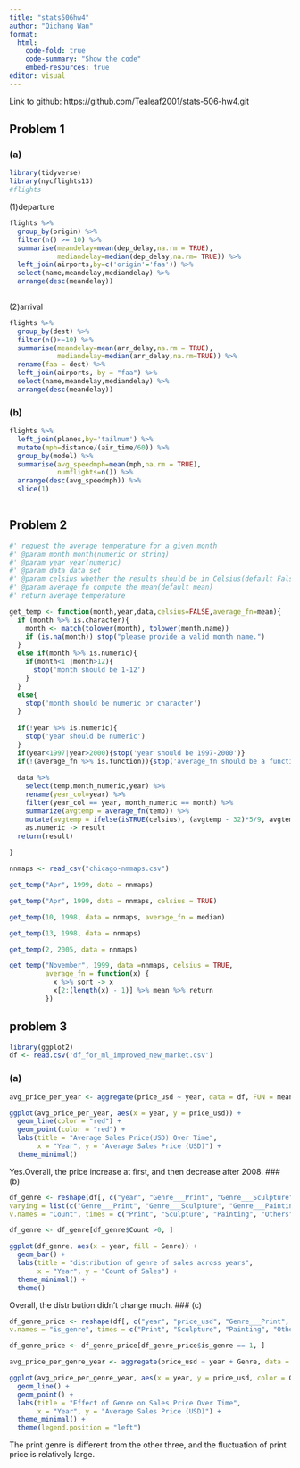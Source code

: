 ---
title: "stats506hw4"
author: "Qichang Wan"
format:
  html:
    code-fold: true
    code-summary: "Show the code"
    embed-resources: true
editor: visual
---

Link to github: https://github.com/Tealeaf2001/stats-506-hw4.git

## Problem 1

### (a)
```{r}
library(tidyverse)
library(nycflights13)
#flights
```
(1)departure
```{r}
flights %>% 
  group_by(origin) %>% 
  filter(n() >= 10) %>% 
  summarise(meandelay=mean(dep_delay,na.rm = TRUE),
            mediandelay=median(dep_delay,na.rm= TRUE)) %>% 
  left_join(airports,by=c('origin'='faa')) %>% 
  select(name,meandelay,mediandelay) %>% 
  arrange(desc(meandelay))
  
```
(2)arrival
```{r}
flights %>% 
  group_by(dest) %>% 
  filter(n()>=10) %>% 
  summarise(meandelay=mean(arr_delay,na.rm = TRUE),
            mediandelay=median(arr_delay,na.rm=TRUE)) %>% 
  rename(faa = dest) %>%
  left_join(airports, by = "faa") %>%
  select(name,meandelay,mediandelay) %>% 
  arrange(desc(meandelay)) 
```
### (b)
```{r}
flights %>% 
  left_join(planes,by='tailnum') %>% 
  mutate(mph=distance/(air_time/60)) %>% 
  group_by(model) %>% 
  summarise(avg_speedmph=mean(mph,na.rm = TRUE),
            numflights=n()) %>% 
  arrange(desc(avg_speedmph)) %>% 
  slice(1)
  
```

## Problem 2
```{r}
#' request the average temperature for a given month
#' @param month month(numeric or string)
#' @param year year(numeric)
#' @param data data set
#' @param celsius whether the results should be in Celsius(default False) 
#' @param average_fn compute the mean(default mean)
#' return average temperature

get_temp <- function(month,year,data,celsius=FALSE,average_fn=mean){
  if (month %>% is.character){
    month <- match(tolower(month), tolower(month.name))
    if (is.na(month)) stop("please provide a valid month name.")
  }
  else if(month %>% is.numeric){
    if(month<1 |month>12){
      stop('month should be 1-12')
    }
  }
  else{
    stop('month should be numeric or character')
  }
  
  if(!year %>% is.numeric){
    stop('year should be numeric')
  }
  if(year<1997|year>2000){stop('year should be 1997-2000')}
  if(!(average_fn %>% is.function)){stop('average_fn should be a function')}
  
  data %>% 
    select(temp,month_numeric,year) %>% 
    rename(year_col=year) %>% 
    filter(year_col == year, month_numeric == month) %>%
    summarize(avgtemp = average_fn(temp)) %>%
    mutate(avgtemp = ifelse(isTRUE(celsius), (avgtemp - 32)*5/9, avgtemp)) %>%
    as.numeric -> result
  return(result)
  
}

nnmaps <- read_csv("chicago-nmmaps.csv")
```
```{r,error=TRUE}
get_temp("Apr", 1999, data = nnmaps)
```
```{r,error=TRUE}
get_temp("Apr", 1999, data = nnmaps, celsius = TRUE)
```
```{r,error=TRUE}
get_temp(10, 1998, data = nnmaps, average_fn = median)
```
```{r,error=TRUE}
get_temp(13, 1998, data = nnmaps)
```
```{r,error=TRUE}
get_temp(2, 2005, data = nnmaps)
```
```{r,error=TRUE}
get_temp("November", 1999, data =nnmaps, celsius = TRUE,
         average_fn = function(x) {
           x %>% sort -> x
           x[2:(length(x) - 1)] %>% mean %>% return
         })
```

## problem 3
```{r}
library(ggplot2)
df <- read.csv('df_for_ml_improved_new_market.csv')
```

### (a)
```{r}
avg_price_per_year <- aggregate(price_usd ~ year, data = df, FUN = mean)

ggplot(avg_price_per_year, aes(x = year, y = price_usd)) +
  geom_line(color = "red") +
  geom_point(color = "red") +
  labs(title = "Average Sales Price(USD) Over Time",
       x = "Year", y = "Average Sales Price (USD)") +
  theme_minimal()
```
Yes.Overall, the price increase at first, and then decrease after 2008.
### (b)
```{r}
df_genre <- reshape(df[, c("year", "Genre___Print", "Genre___Sculpture", "Genre___Painting", "Genre___Others")],
varying = list(c("Genre___Print", "Genre___Sculpture", "Genre___Painting", "Genre___Others")),
v.names = "Count", times = c("Print", "Sculpture", "Painting", "Others"),timevar = "Genre", direction = "long")

df_genre <- df_genre[df_genre$Count >0, ]

ggplot(df_genre, aes(x = year, fill = Genre)) +
  geom_bar() +
  labs(title = "distribution of genre of sales across years",
       x = "Year", y = "Count of Sales") +
  theme_minimal() +
  theme()
```
Overall, the distribution didn't change much.
### (c)
```{r}
df_genre_price <- reshape(df[, c("year", "price_usd", "Genre___Print", "Genre___Sculpture", "Genre___Painting", "Genre___Others")],varying = list(c("Genre___Print", "Genre___Sculpture", "Genre___Painting", "Genre___Others")),
v.names = "is_genre", times = c("Print", "Sculpture", "Painting", "Others"),timevar = "Genre", direction = "long")

df_genre_price <- df_genre_price[df_genre_price$is_genre == 1, ]

avg_price_per_genre_year <- aggregate(price_usd ~ year + Genre, data = df_genre_price, FUN = mean, na.rm = TRUE)

ggplot(avg_price_per_genre_year, aes(x = year, y = price_usd, color = Genre)) +
  geom_line() +
  geom_point() +
  labs(title = "Effect of Genre on Sales Price Over Time",
       x = "Year", y = "Average Sales Price (USD)") +
  theme_minimal() +
  theme(legend.position = "left")
```
The print genre is different from the other three, and the fluctuation of print price is relatively large.




